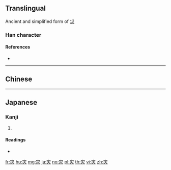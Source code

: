 {{also|災}}
==Translingual==
Ancient and simplified form of [[災]]
===Han character===
{{Han char|rn=86|rad=火|as=03|sn=7|four=|canj=JF|ids=⿱[[宀]][[火]]}}

====References====
* {{Han ref|kx=0666.220|dkj=18881|dj=1075.250|hdz=32190.020|uh=707E|ud=28798}}

----

==Chinese==
{{zh-see|災}}

----

==Japanese==

===Kanji===
{{ja-kanji|grade=|rs=火03}}

# {{alternative form of|災|lang=ja}}

====Readings====
* {{ja-readings|on=[[さい]] (sai)|kun=[[わざわい]] (wazawai)}}

[[fr:灾]]
[[hu:灾]]
[[mg:灾]]
[[ja:灾]]
[[no:灾]]
[[pl:灾]]
[[th:灾]]
[[vi:灾]]
[[zh:灾]]